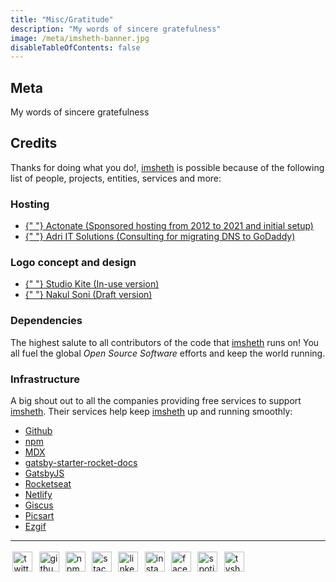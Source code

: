```yaml
---
title: "Misc/Gratitude"
description: "My words of sincere gratefulness"
image: /meta/imsheth-banner.jpg
disableTableOfContents: false
---
```


## Meta

My words of sincere gratefulness

## Credits

Thanks for doing what you do!, [imsheth](https://imsheth.com) is possible because of the following list of people, projects, entities, services and more:

### Hosting

<ul>
  <li>
    <a href="https://actonate.com/" target="_blank" rel="noopener noreferrer">
      {" "}
      Actonate (Sponsored hosting from 2012 to 2021 and initial setup)
    </a>
  </li>
  <li>
    <a
      href="https://adriitsolutions.com/"
      target="_blank"
      rel="noopener noreferrer"
    >
      {" "}
      Adri IT Solutions (Consulting for migrating DNS to GoDaddy)
    </a>
  </li>
</ul>

### Logo concept and design

<ul>
  <li>
    <a
      href="https://www.studiokite.in"
      target="_blank"
      rel="noopener noreferrer"
    >
      {" "}
      Studio Kite (In-use version)
    </a>
  </li>
  <li>
    <a
      href="https://dribbble.com/nakul_soni"
      target="_blank"
      rel="noopener noreferrer"
    >
      {" "}
      Nakul Soni (Draft version)
    </a>
  </li>
</ul>

### Dependencies

The highest salute to all contributors of the code that [imsheth](https://imsheth.com) runs on! You all fuel the global _Open Source Software_ efforts and keep the world running.

### Infrastructure

A big shout out to all the companies providing free services to support [imsheth](https://imsheth.com). Their services help keep [imsheth](https://imsheth.com) up and running smoothly:

<ul>
  <li>
    <a href="https://github.com" target="_blank" rel="noopener noreferrer">
      Github
    </a>
  </li>
  <li>
    <a href="https://npmjs.com" target="_blank" rel="noopener noreferrer">
      npm
    </a>
  </li>
  <li>
    <a href="https://mdxjs.com/" target="_blank" rel="noopener noreferrer">
      MDX
    </a>
  </li>
  <li>
    <a
      href="https://github.com/Rocketseat/gatsby-starter-rocket-docs"
      target="_blank"
      rel="noopener noreferrer"
    >
      gatsby-starter-rocket-docs
    </a>
  </li>
  <li>
    <a
      href="https://www.gatsbyjs.com"
      target="_blank"
      rel="noopener noreferrer"
    >
      GatsbyJS
    </a>
  </li>
  <li>
    <a
      href="https://rocketseat.com.br"
      target="_blank"
      rel="noopener noreferrer"
    >
      Rocketseat
    </a>
  </li>
  <li>
    <a href="https://netlify.com" target="_blank" rel="noopener noreferrer">
      Netlify
    </a>
  </li>
  <li>
    <a href="https://giscus.app/" target="_blank" rel="noopener noreferrer">
      Giscus
    </a>
  </li>
  <li>
    <a href="https://picsart.com/" target="_blank" rel="noopener noreferrer">
      Picsart
    </a>
  </li>
  <li>
    <a href="https://ezgif.com/" target="_blank" rel="noopener noreferrer">
      Ezgif
    </a>
  </li>
</ul>

---

<div style="text-align: left; margin-top: 0.55rem; margin-bottom: 0.40rem;">
  <a
    href="https://twitter.com/theimsheth"
    target="_blank"
    rel="noopener noreferrer"
    style="text-decoration:none;"
  >
    <img
      src="/social/twitter.svg"
      alt="twitter"
      style="height: 32px; width: 32px; margin: .2rem"
    />
  </a>
  <a
    href="https://github.com/imsheth"
    target="_blank"
    rel="noopener noreferrer"
    style="text-decoration:none;"
  >
    <img
      src="/social/github.svg"
      alt="github"
      style="height: 32px; width: 32px; margin: .2rem"
    />
  </a>
  <a
    href="https://www.npmjs.com/~imsheth"
    target="_blank"
    rel="noopener noreferrer"
    style="text-decoration:none;"
  >
    <img
      src="/social/npm.svg"
      alt="npm"
      style="height: 32px; width: 32px; margin: .2rem"
    />
  </a>
  <a
    href="https://stackoverflow.com/users/3152654/imsheth?tab=profile"
    target="_blank"
    rel="noopener noreferrer"
    style="text-decoration:none;"
  >
    <img
      src="/social/stackoverflow.svg"
      alt="stackoverflow"
      style="height: 32px; width: 32px; margin: .2rem"
    />
  </a>
  <a
    href="https://in.linkedin.com/in/imsheth"
    target="_blank"
    rel="noopener noreferrer"
    style="text-decoration:none;"
  >
    <img
      src="/social/linkedin.svg"
      alt="linkedin"
      style="height: 32px; width: 32px; margin: .2rem"
    />
  </a>
  <a
    href="https://instagram.com/imsheth/"
    target="_blank"
    rel="noopener noreferrer"
    style="text-decoration:none;"
  >
    <img
      src="/social/instagram.svg"
      alt="instagram"
      style="height: 32px; width: 32px; margin: .2rem"
    />
  </a>
  <a
    href="https://www.facebook.com/imsheth"
    target="_blank"
    rel="noopener noreferrer"
    style="text-decoration:none;"
  >
    <img
      src="/social/facebook.svg"
      alt="facebook"
      style="height: 32px; width: 32px; margin: .2rem"
    />
  </a>
  <a
    href="https://open.spotify.com/user/orekqqr23uij1ehi7upg9akat?si=xXA0ZUqxQW2GgFYzdXgAOA&nd=1"
    target="_blank"
    rel="noopener noreferrer"
    style="text-decoration:none;"
  >
    <img
      src="/social/spotify.svg"
      alt="spotify"
      style="height: 32px; width: 32px; margin: .2rem"
    />
  </a>
  <a
    href="https://www.tvshowtime.com/1589595"
    target="_blank"
    rel="noopener noreferrer"
    style="text-decoration:none;"
  >
    <img
      src="/social/tvtime.svg"
      alt="tvshowtime"
      style="height: 32px; width: 32px; margin: .2rem"
    />
  </a>
</div>
